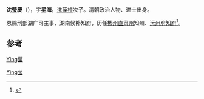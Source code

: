 '''沈瑩慶'''（{{bd|1851年||1929年}}），字'''星海'''，[[沈葆楨|沈葆楨]]次子。清朝政治人物、进士出身。

恩赐刑部湖广司主事、湖南候补知府，历任[[郴州直隶州|郴州直隶州]]知州、[[沅州府|沅州府]][[知府|知府]]<ref>{{cite book|editor=黄启权|title=三坊七巷志|date=2009年6月|publisher=福州：海潮摄影艺术出版社|isbn=978-7-80691-487-8|pages=472|accessdate=2017-01-24}}</ref>。

==参考==
{{reflist}}
{{清朝人物小作品}}

[[分类:沈姓|Ying莹]]
[[Category:沈葆楨家族|Ying莹]]